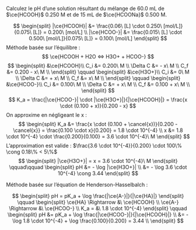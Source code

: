 ::: {.Exercise data-latex=""}

Calculez le pH d’une solution résultant du mélange de 60.0 mL de $\ce{HCOOH}$ 0.250 M et de 15 mL de $\ce{HCOONa}$ 0.500 M.
\vspace{\stretch{1}}

:::

::: {.Answer data-latex=""}

$$
\begin{split}
  |\ce{HCOOH}| &= \frac{0.06\ [L] \cdot 0.250\ [mol/L]}{0.075\ [L]} = 0.200\ [mol/L] \\
  |\ce{HCOO-}| &= \frac{0.015\ [L] \cdot 0.500\ [mol/L]}{0.075\ [L]} = 0.100\ [mol/L]
\end{split}
$$
Méthode basée sur l'équilibre :
$$
\ce{HCOOH + H2O <=> H3O+ + HCOO-}
$$
$$
\begin{split}
&\ce{HCOOH}\\
C_i &= 0.200\ M \\
\Delta C &= - x\ M \\
C_f &= 0.200 - x\ M \\
\end{split}
\qquad
\begin{split}
&\ce{H3O+}\\
C_i &= 0\ M \\
\Delta C &= + x\ M \\
C_f &= x\ M \\
\end{split}
\qquad
\begin{split}
&\ce{HCOO-}\\
C_i &= 0.100\ M \\
\Delta C &= + x\ M \\
C_f &= 0.100 + x\ M \\
\end{split}
$$
$$
K_a = \frac{|\ce{HCOO-}| \cdot |\ce{H3O+}|}{|\ce{HCOOH}|} = \frac{x \cdot (0.100 + x)}{0.200 - x}
$$
On approxime en négligeant le x : 
$$
\begin{split}
K_a &= \frac{x \cdot (0.100 + \cancel{x})}{0.200 - \cancel{x}} = \frac{0.100 \cdot x}{0.200} = 1.8 \cdot 10^{-4} \\
x &= 1.8 \cdot 10^{-4} \cdot \frac{0.200}{0.100} = 3.6 \cdot 10^{-4}\ M
\end{split}
$$
L'approximation est valide : $\frac{3.6 \cdot 10^{-4}}{0.200} \cdot 100\% \cong 0.18\% < 5\%$
$$
\begin{split}
|\ce{H3O+}| = x = 3.6 \cdot 10^{-4}\ M
\end{split}
\qquad\qquad
\begin{split}
pH &= - \log |\ce{H3O+}| \\
 &= - \log 3.6 \cdot 10^{-4} \cong 3.44
\end{split}
$$

Méthode basée sur l’équation de Henderson-Hasselbalch :

$$
\begin{split}
  pH = pK_a + \log \frac{|\ce{A-}|}{|\ce{HA}|}
\end{split}
\qquad
\begin{split}
  \ce{HA} \Rightarrow &\ \ce{HCOOH} \\
  \ce{A-} \Rightarrow &\ \ce{HCOO-} \\
  K_a = &\ 1.8 \cdot 10^{-4}
\end{split}
\qquad
\begin{split}
  pH &= pK_a + \log \frac{|\ce{HCOO-}|}{|\ce{HCOOH}|} \\
  &= - \log 1.8 \cdot 10^{-4} + \log \frac{0.100}{0.200} = 3.44 \\
\end{split}
$$
:::
